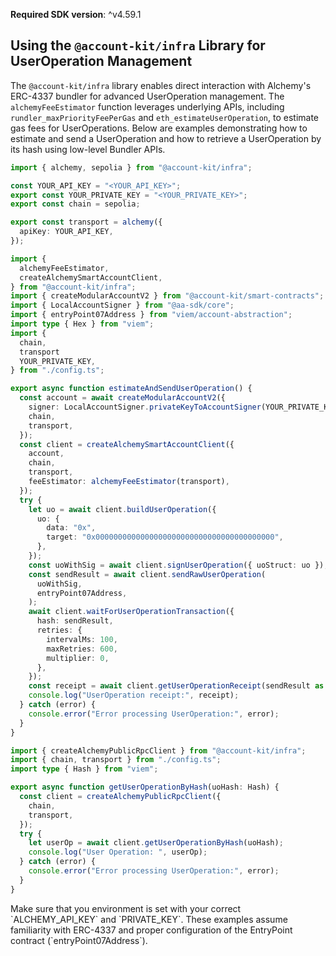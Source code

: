 <Info>**Required SDK version**: ^v4.59.1</Info>

## Using the `@account-kit/infra` Library for UserOperation Management

The `@account-kit/infra` library enables direct interaction with Alchemy's ERC-4337 bundler for advanced UserOperation management. The `alchemyFeeEstimator` function leverages underlying APIs, including `rundler_maxPriorityFeePerGas` and `eth_estimateUserOperation`, to estimate gas fees for UserOperations. Below are examples demonstrating how to estimate and send a UserOperation and how to retrieve a UserOperation by its hash using low-level Bundler APIs.

<CodeBlocks>

```ts twoslash title="config.tsx"
import { alchemy, sepolia } from "@account-kit/infra";

const YOUR_API_KEY = "<YOUR_API_KEY>";
export const YOUR_PRIVATE_KEY = "<YOUR_PRIVATE_KEY>";
export const chain = sepolia;

export const transport = alchemy({
  apiKey: YOUR_API_KEY,
});
```

```ts twoslash title="estimateAndSendUserOperation.tsx"
import {
  alchemyFeeEstimator,
  createAlchemySmartAccountClient,
} from "@account-kit/infra";
import { createModularAccountV2 } from "@account-kit/smart-contracts";
import { LocalAccountSigner } from "@aa-sdk/core";
import { entryPoint07Address } from "viem/account-abstraction";
import type { Hex } from "viem";
import {
  chain,
  transport
  YOUR_PRIVATE_KEY,
} from "./config.ts";

export async function estimateAndSendUserOperation() {
  const account = await createModularAccountV2({
    signer: LocalAccountSigner.privateKeyToAccountSigner(YOUR_PRIVATE_KEY),
    chain,
    transport,
  });
  const client = createAlchemySmartAccountClient({
    account,
    chain,
    transport,
    feeEstimator: alchemyFeeEstimator(transport),
  });
  try {
    let uo = await client.buildUserOperation({
      uo: {
        data: "0x",
        target: "0x0000000000000000000000000000000000000000",
      },
    });
    const uoWithSig = await client.signUserOperation({ uoStruct: uo });
    const sendResult = await client.sendRawUserOperation(
      uoWithSig,
      entryPoint07Address,
    );
    await client.waitForUserOperationTransaction({
      hash: sendResult,
      retries: {
        intervalMs: 100,
        maxRetries: 600,
        multiplier: 0,
      },
    });
    const receipt = await client.getUserOperationReceipt(sendResult as Hex);
    console.log("UserOperation receipt:", receipt);
  } catch (error) {
    console.error("Error processing UserOperation:", error);
  }
}
```

```ts twoslash title="getUserOperationByHash.tsx"
import { createAlchemyPublicRpcClient } from "@account-kit/infra";
import { chain, transport } from "./config.ts";
import type { Hash } from "viem";

export async function getUserOperationByHash(uoHash: Hash) {
  const client = createAlchemyPublicRpcClient({
    chain,
    transport,
  });
  try {
    let userOp = await client.getUserOperationByHash(uoHash);
    console.log("User Operation: ", userOp);
  } catch (error) {
    console.error("Error processing UserOperation:", error);
  }
}
```

</CodeBlocks>

<Info>
  Make sure that you environment is set with your correct `ALCHEMY_API_KEY` and
  `PRIVATE_KEY`. These examples assume familiarity with ERC-4337 and proper
  configuration of the EntryPoint contract (`entryPoint07Address`).
</Info>
